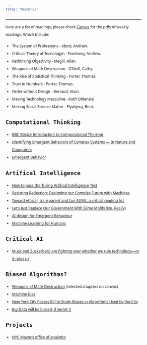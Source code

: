 ```yaml
---
title: "Readings"
---
```

<style>
@import url('https://fonts.googleapis.com/css?family=Noto+Sans|VT323');

body{
  font-family: 'Noto Sans', sans-serif;
  font-size: 12px;
  line-height: 24px;
}

h1,h2,h3,h4 {
  font-family: 'VT323', monospace;
}
#navbar {
  font-family: 'VT323', monospace;
  font-size: 18px;
}
.container { width: 1000px; }


g-table-intro h4 {
  text-indent: 0px;
}
</style>
--------
Here are a list of readings, please check [Canvas](https://courseworks.columbia.edu/welcome/) for the pdfs of weekly readings. Which Include:

* The System of Professions - Abott, Andrew.
* Crititcal Theory of Tecnologyn - Feenberg, Andrew.
* Rethinking Objectivity - Megill, Allan.
* Weapons of Math Descruction - O'Neill, Cathy.
* The Rise of Statistical Thinking - Porter, Thomas.
* Trust in Numbers - Porter, Thomas.
* Order without Design - Bertaud, Alain.
* Making Technology Masculine - Ruth Oldenziel
* Making Social Science Matter - Flyvbjerg, Bent.

## Computational Thinking

* [BBC Bitsize Introduction to Computational Thinking](https://www.bbc.co.uk/education/guides/zp92mp3/revision)
* [Identifying Emergent Behaviors of Complex Systems — In Nature and Computers](https://thenewstack.io/identifying-emergent-behaviors-complex-systems-nature-computers/)
* [Emergent Behavior](http://wiki.c2.com/?EmergentBehavior)

## Artifical Intelligence

* [How to pass the Turing Artifical Intelligence Test](https://www.wired.com/2012/06/pass-turing-ai-test/)
* [Resisting Reduction: Designing our Complex Future with Machines](https://pubpub.ito.com/pub/resisting-reduction)
* [Toward ethical, transparent and fair AI/ML: a critical reading list](https://medium.com/@eirinimalliaraki/toward-ethical-transparent-and-fair-ai-ml-a-critical-reading-list-d950e70a70ea)
* [Let’s Just Replace Our Government With Slime Molds (No, Really)](https://www.fastcompany.com/40536092/lets-just-replace-our-government-with-slime-molds-no-really)
* [AI design for Emergent Behaviour](https://www.gamasutra.com/blogs/MikeDiskett/20130720/196675/AI_design_for_Emergent_Behaviour.php)
* [Machine Learning for Humans](https://medium.com/machine-learning-for-humans/why-machine-learning-matters-6164faf1df12)

## Critical AI
* [Musk and Zuckerberg are fighting over whether we rule technology—or it rules us](https://qz.com/1242331/musk-and-zuckerberg-are-fighting-over-whether-we-rule-technology-or-it-rules-us/#ampshare=https://qz.com/1242331/musk-and-zuckerberg-are-fighting-over-whether-we-rule-technology-or-it-rules-us/)

## Biased Algorithms?

* [Weapons of Math Destruction](https://weaponsofmathdestructionbook.com/) (selected chapters on canvas)
* [Machine Bias](https://www.propublica.org/article/machine-bias-risk-assessments-in-criminal-sentencing)
* [New York City Passes Bill to Study Biases in Algorithms Used by the City](https://motherboard.vice.com/en_us/article/xw4xdw/new-york-city-algorithmic-bias-bill-law)
* [Big Data will be biased, if we let it](https://towardsdatascience.com/bias-in-big-data-for-the-non-tech-90fc53729025)


## Projects

* [NYC Mayor's office of analytics](https://moda-nyc.github.io/Project-Library/analytics/)

